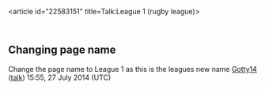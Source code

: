<article id="22583151" title=Talk:League 1 (rugby league)>
	<talkpage id="22583151" title="Talk:League 1 (rugby league)">
{{WikiProject Rugby league
|class=start
|importance=mid
}}

== Changing page name ==

Change the page name to League 1 as this is the leagues new name [[User:Gotty14|Gotty14]] ([[User talk:Gotty14|talk]]) 15:55, 27 July 2014 (UTC)
	</talkpage>
</article>